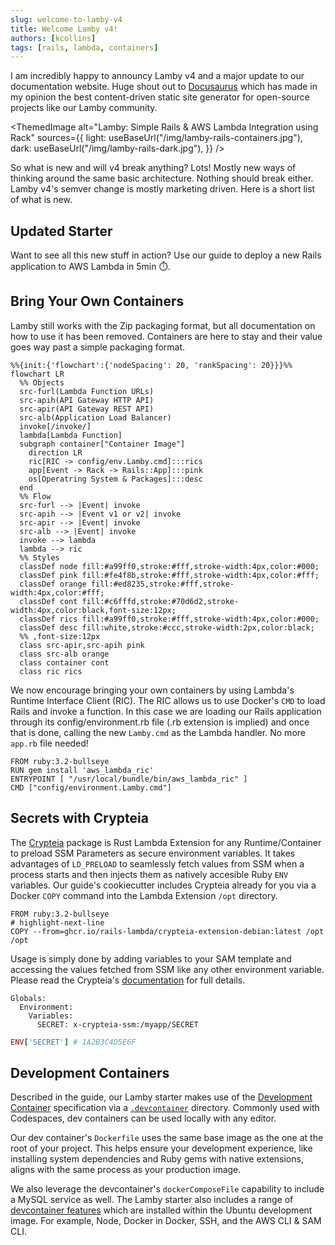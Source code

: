 ```yaml
---
slug: welcome-to-lamby-v4
title: Welcome Lamby v4!
authors: [kcollins]
tags: [rails, lambda, containers]
---
```



I am incredibly happy to announcy Lamby v4 and a major update to our documentation website. Huge shout out to [Docusaurus](https://docusaurus.io) which has made in my opinion the best content-driven static site generator for open-source projects like our Lamby community.

<ThemedImage
  alt="Lamby: Simple Rails & AWS Lambda Integration using Rack"
  sources={{
    light: useBaseUrl("/img/lamby-rails-containers.jpg"),
    dark: useBaseUrl("/img/lamby-rails-dark.jpg"),
  }}
/>

So what is new and will v4 break anything? Lots! Mostly new ways of thinking around the same basic architecture. Nothing should break either. Lamby v4's semver change is mostly marketing driven. Here is a short list of what is new.

## Updated Starter

Want to see all this new stuff in action? Use our <DocLink id="quick-start" /> guide to deploy a new Rails application to AWS Lambda in 5min ⏱️.

## Bring Your Own Containers

Lamby still works with the Zip packaging format, but all documentation on how to use it has been removed. Containers are here to stay and their value goes way past a simple packaging format.

```mermaid
%%{init:{'flowchart':{'nodeSpacing': 20, 'rankSpacing': 20}}}%%
flowchart LR
  %% Objects
  src-furl(Lambda Function URLs)
  src-apih(API Gateway HTTP API)
  src-apir(API Gateway REST API)
  src-alb(Application Load Balancer)
  invoke[/invoke/]
  lambda[Lambda Function]
  subgraph container["Container Image"]
    direction LR
    ric[RIC -> config/env.Lamby.cmd]:::rics
    app[Event -> Rack -> Rails::App]:::pink
    os[Operatring System & Packages]:::desc
  end
  %% Flow
  src-furl --> |Event| invoke
  src-apih --> |Event v1 or v2| invoke
  src-apir --> |Event| invoke
  src-alb --> |Event| invoke
  invoke --> lambda
  lambda --> ric
  %% Styles
  classDef node fill:#a99ff0,stroke:#fff,stroke-width:4px,color:#000;
  classDef pink fill:#fe4f8b,stroke:#fff,stroke-width:4px,color:#fff;
  classDef orange fill:#ed8235,stroke:#fff,stroke-width:4px,color:#fff;
  classDef cont fill:#c6fffd,stroke:#70d6d2,stroke-width:4px,color:black,font-size:12px;
  classDef rics fill:#a99ff0,stroke:#fff,stroke-width:4px,color:#000;
  classDef desc fill:white,stroke:#ccc,stroke-width:2px,color:black;
  %% ,font-size:12px
  class src-apir,src-apih pink
  class src-alb orange
  class container cont
  class ric rics
```

We now encourage bringing your own containers by using Lambda's Runtime Interface Client (RIC). The RIC allows us to use Docker's `CMD` to load Rails and invoke a function. In this case we are loading our Rails application through its config/environment.rb file (.rb extension is implied) and once that is done, calling the new `Lamby.cmd` as the Lambda handler. No more `app.rb`
file needed!

```docker title="Dockerfile"
FROM ruby:3.2-bullseye
RUN gem install 'aws_lambda_ric'
ENTRYPOINT [ "/usr/local/bundle/bin/aws_lambda_ric" ]
CMD ["config/environment.Lamby.cmd"]
```

## Secrets with Crypteia

The [Crypteia](https://github.com/rails-lambda/crypteia) package is Rust Lambda Extension for any Runtime/Container to preload SSM Parameters as secure environment variables. It takes advantages of `LD_PRELOAD` to seamlessly fetch values from SSM when a process starts and then injects them as natively accesible Ruby `ENV` variables. Our <DocLink id="quick-start" /> guide's cookiecutter includes Crypteia already for you via a Docker `COPY` command into the Lambda Extension `/opt` directory.

```docker title="Dockerfile"
FROM ruby:3.2-bullseye
# highlight-next-line
COPY --from=ghcr.io/rails-lambda/crypteia-extension-debian:latest /opt /opt
```

Usage is simply done by adding variables to your SAM template and accessing the values fetched from SSM like any other environment variable. Please read the Crypteia's [documentation](https://github.com/rails-lambda/crypteia) for full details.

```title="template.yaml"
Globals:
  Environment:
    Variables:
      SECRET: x-crypteia-ssm:/myapp/SECRET
```

```ruby
ENV['SECRET'] # 1A2B3C4D5E6F
```

## Development Containers

Described in the <DocLink id="quick-start" /> guide, our Lamby starter makes use of the [Development Container](https://containers.dev) specification via a [`.devcontainer`](https://github.com/rails-lambda/lamby-cookiecutter/tree/master/%7B%7Bcookiecutter.project_name%7D%7D/.devcontainer) directory. Commonly used with Codespaces, dev containers can be used locally with any editor.

Our dev container's `Dockerfile` uses the same base image as the one at the root of your project. This helps ensure your development experience, like installing system dependencies and Ruby gems with native extensions, aligns with the same process as your production image.

We also leverage the devcontainer's `dockerComposeFile` capability to include a MySQL service as well. The Lamby starter also includes a range of [devcontainer features](https://containers.dev/features) which are installed within the Ubuntu development image. For example, Node, Docker in Docker, SSH, and the AWS CLI & SAM CLI.

